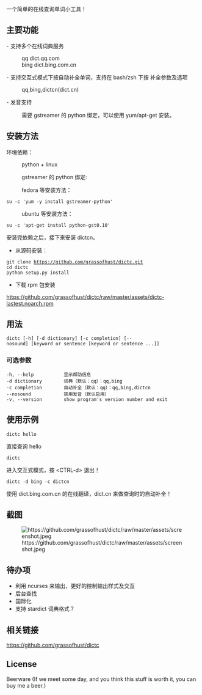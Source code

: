 一个简单的在线查询单词小工具！

== 主要功能 ==
- 支持多个在线词典服务
:qq    dict.qq.com
:bing  dict.bing.com.cn
- 支持交互式模式下按<Tab>自动补全单词，支持在 bash/zsh 下按 <Tab> 补全参数及选项
:qq,bing,dictcn(dict.cn)
- 发音支持
:需要 gstreamer 的 python 绑定，可以使用 yum/apt-get 安装。

== 安装方法 ==

环境依赖：

:python + linux

:gstreamer 的 python 绑定:

:fedora 等安装方法：
 su -c 'yum -y install gstreamer-python'
:ubuntu 等安装方法：
 su -c 'apt-get install python-gst0.10'

安装完依赖之后，接下来安装 dictcn。

* 从源码安装：
 git clone https://github.com/grassofhust/dictc.git
 cd dictc
 python setup.py install

* 下载 rpm 包安装
https://github.com/grassofhust/dictc/raw/master/assets/dictc-lastest.noarch.rpm

== 用法 ==

 dictc [-h] [-d dictionary] [-c completion] [--nosound] [keyword or sentence [keyword or sentence ...]]

=== 可选参数 ===

 -h, --help           显示帮助信息
 -d dictionary        词典（默认：qq）：qq,bing
 -c completion        自动补全（默认：qq）：qq,bing,dictcn
 --nosound            禁用发音（默认启用）
 -v, --version        show program's version number and exit

== 使用示例 ==

 dictc hello
直接查询 hello

 dictc
进入交互式模式，按 &lt;CTRL-d&gt; 退出！

 dictc -d bing -c dictcn
使用 dict.bing.com.cn 的在线翻译，dict.cn 来做查询时的自动补全！

== 截图 ==

[[File:https://github.com/grassofhust/dictc/raw/master/assets/screenshot.jpeg]]

== 待办项 ==

* 利用 ncurses 来输出，更好的控制输出样式及交互
* 后台查找
* 国际化
* 支持 stardict 词典格式？

== 相关链接 ==

https://github.com/grassofhust/dictc

== License ==

Beerware (If we meet some day, and you think this stuff is worth it, you can buy me a beer.)

